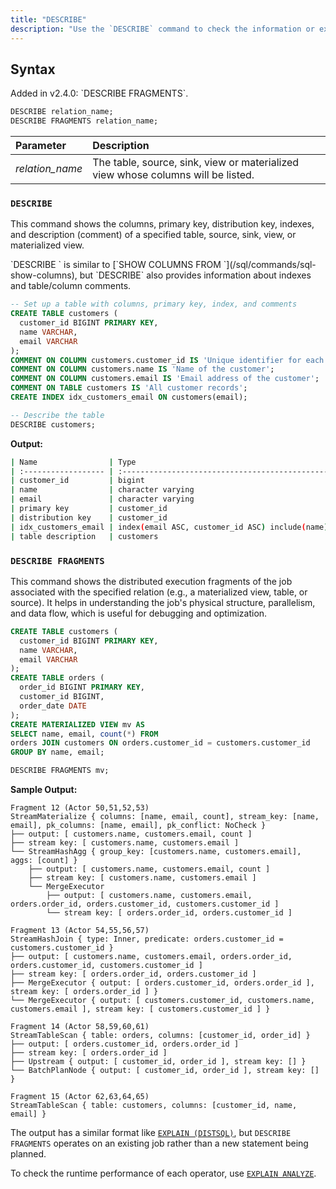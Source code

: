 ```yaml
---
title: "DESCRIBE"
description: "Use the `DESCRIBE` command to check the information or execution fragments of a relation (table, source, sink, view, materialized view)."
---
```


## Syntax

<Note>
Added in v2.4.0: `DESCRIBE FRAGMENTS`.
</Note>

```sql
DESCRIBE relation_name;
DESCRIBE FRAGMENTS relation_name;
```

| Parameter | Description                                                                      |
| :------------------ | :------------------------------------------------------------------------------- |
| _relation\_name_    | The table, source, sink, view or materialized view whose columns will be listed. |



### `DESCRIBE`

This command shows the columns, primary key, distribution key, indexes, and description (comment) of a specified table, source, sink, view, or materialized view.


<Tip>
`DESCRIBE <relation_name>` is similar to [`SHOW COLUMNS FROM <relation_name>`](/sql/commands/sql-show-columns), but `DESCRIBE` also provides information about indexes and table/column comments.
</Tip>

```sql Examples
-- Set up a table with columns, primary key, index, and comments
CREATE TABLE customers (
  customer_id BIGINT PRIMARY KEY,
  name VARCHAR,
  email VARCHAR
);
COMMENT ON COLUMN customers.customer_id IS 'Unique identifier for each customer';
COMMENT ON COLUMN customers.name IS 'Name of the customer';
COMMENT ON COLUMN customers.email IS 'Email address of the customer';
COMMENT ON TABLE customers IS 'All customer records';
CREATE INDEX idx_customers_email ON customers(email);

-- Describe the table
DESCRIBE customers;
```

**Output:**

```bash
| Name                | Type                                                                  | Is Hidden | Description                         |
| :------------------ | :-------------------------------------------------------------------- | :-------- | :---------------------------------- |
| customer_id         | bigint                                                                | false     | Unique identifier for each customer |
| name                | character varying                                                     | false     | Name of the customer                |
| email               | character varying                                                     | false     | Email address of the customer       |
| primary key         | customer_id                                                           |           |                                     |
| distribution key    | customer_id                                                           |           |                                     |
| idx_customers_email | index(email ASC, customer_id ASC) include(name) distributed by(email) |           |                                     |
| table description   | customers                                                             |           | All customer records                |
```


### `DESCRIBE FRAGMENTS`

This command shows the distributed execution fragments of the job associated with the specified relation (e.g., a materialized view, table, or source).
It helps in understanding the job's physical structure, parallelism, and data flow, which is useful for debugging and optimization.

```sql Examples
CREATE TABLE customers (
  customer_id BIGINT PRIMARY KEY,
  name VARCHAR,
  email VARCHAR
);
CREATE TABLE orders (
  order_id BIGINT PRIMARY KEY,
  customer_id BIGINT,
  order_date DATE
);
CREATE MATERIALIZED VIEW mv AS
SELECT name, email, count(*) FROM
orders JOIN customers ON orders.customer_id = customers.customer_id
GROUP BY name, email;

DESCRIBE FRAGMENTS mv;
```

**Sample Output:**

```
Fragment 12 (Actor 50,51,52,53)                                                                                                
StreamMaterialize { columns: [name, email, count], stream_key: [name, email], pk_columns: [name, email], pk_conflict: NoCheck }
├── output: [ customers.name, customers.email, count ]                                                                         
├── stream key: [ customers.name, customers.email ]                                                                            
└── StreamHashAgg { group_key: [customers.name, customers.email], aggs: [count] }                                              
    ├── output: [ customers.name, customers.email, count ]                                                                     
    ├── stream key: [ customers.name, customers.email ]                                                                        
    └── MergeExecutor                                                                                                          
        ├── output: [ customers.name, customers.email, orders.order_id, orders.customer_id, customers.customer_id ]            
        └── stream key: [ orders.order_id, orders.customer_id ]                                                                
                                                                                                                            
Fragment 13 (Actor 54,55,56,57)                                                                                                
StreamHashJoin { type: Inner, predicate: orders.customer_id = customers.customer_id }                                          
├── output: [ customers.name, customers.email, orders.order_id, orders.customer_id, customers.customer_id ]                    
├── stream key: [ orders.order_id, orders.customer_id ]                                                                        
├── MergeExecutor { output: [ orders.customer_id, orders.order_id ], stream key: [ orders.order_id ] }                         
└── MergeExecutor { output: [ customers.customer_id, customers.name, customers.email ], stream key: [ customers.customer_id ] }
                                                                                                                            
Fragment 14 (Actor 58,59,60,61)                                                                                                
StreamTableScan { table: orders, columns: [customer_id, order_id] }                                                            
├── output: [ orders.customer_id, orders.order_id ]                                                                            
├── stream key: [ orders.order_id ]                                                                                            
├── Upstream { output: [ customer_id, order_id ], stream key: [] }                                                             
└── BatchPlanNode { output: [ customer_id, order_id ], stream key: [] }                                                        
                                                                                                                            
Fragment 15 (Actor 62,63,64,65)                                                                                                
StreamTableScan { table: customers, columns: [customer_id, name, email] }                                                      
```

The output has a similar format like [`EXPLAIN (DISTSQL)`](/sql/commands/sql-explain), but `DESCRIBE FRAGMENTS` operates on an existing job rather than a new statement being planned.

To check the runtime performance of each operator, use [`EXPLAIN ANALYZE`](/sql/commands/sql-explain-analyze).
